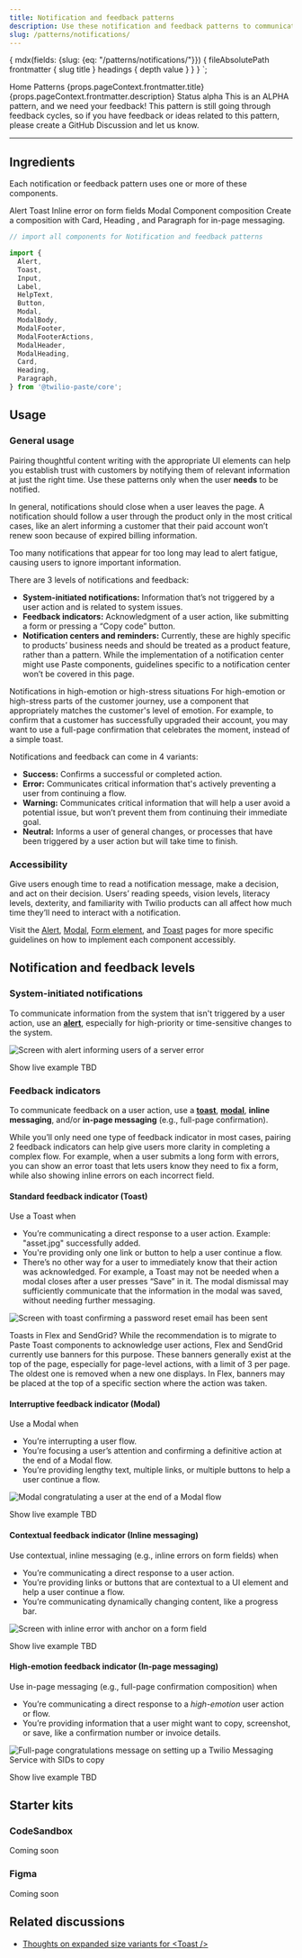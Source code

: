 ```yaml
---
title: Notification and feedback patterns
description: Use these notification and feedback patterns to communicate timely information to users.
slug: /patterns/notifications/
---
```



  {
    mdx(fields: {slug: {eq: "/patterns/notifications/"}}) {
      fileAbsolutePath
      frontmatter {
        slug
        title
      }
      headings {
        depth
        value
      }
    }
  }
`;

<content>

<Breadcrumb>
  <BreadcrumbItem to="/">Home</BreadcrumbItem>
  <BreadcrumbItem to="/patterns">Patterns</BreadcrumbItem>
</Breadcrumb>
<Heading as="h1" variant="heading10">
  {props.pageContext.frontmatter.title}
</Heading>
<Paragraph>{props.pageContext.frontmatter.description}</Paragraph>

<Box as="dl" display="flex">
  <Text as="dt" color="colorTextWeak" lineHeight="lineHeight30">
    <Box width="size10">Status</Box>
  </Text>
  <Text as="dd">alpha</Text>
</Box>

<Callout variant="warning">
  <CalloutTitle>This is an ALPHA pattern, and we need your feedback!</CalloutTitle>
  <CalloutText>
    This pattern is still going through feedback cycles, so if you have feedback or ideas related to this pattern,
    please create a <Anchor href="https://github.com/twilio-labs/paste/discussions">GitHub Discussion</Anchor> and let
    us know.
  </CalloutText>
</Callout>

</content>

---

<contentwrapper>

<PageAside data={props.data.mdx} />

<content>

## Ingredients

Each notification or feedback pattern uses one or more of these components.

<Grid gutter="space30" marginBottom="space80">
  <Column>
    <Stack orientation="vertical" spacing="space50">
      <Card>
        <Heading as="h3" variant="heading40" marginBottom="space0">
          <Anchor href="/components/alert">Alert</Anchor>
        </Heading>
      </Card>
      <Card>
        <Heading as="h3" variant="heading40" marginBottom="space0">
          <Anchor href="/components/toast">Toast</Anchor>
        </Heading>
      </Card>
    </Stack>
  </Column>
  <Column>
    <Stack orientation="vertical" spacing="space50">
      <Card>
        <Heading as="h3" variant="heading40" marginBottom="space0">
          <Anchor href="/form-elements/input/#input-with-inline-error">Inline error on form fields</Anchor>
        </Heading>
      </Card>
      <Card>
        <Heading as="h3" variant="heading40" marginBottom="space0">
          <Anchor href="/components/modal">Modal</Anchor>
        </Heading>
      </Card>
    </Stack>
  </Column>
  <Column>
    <Card>
      <Heading as="h3" variant="heading40">
        Component composition
      </Heading>
      <Paragraph marginBottom="space0">
        Create a composition with <Anchor href="/components/card">Card</Anchor>, <Anchor href="/components/heading">
          Heading
        </Anchor>, and <Anchor href="/components/paragraph">Paragraph</Anchor> for in-page messaging.
      </Paragraph>
    </Card>
  </Column>
</Grid>

```jsx
// import all components for Notification and feedback patterns

import {
  Alert,
  Toast,
  Input,
  Label,
  HelpText,
  Button,
  Modal,
  ModalBody,
  ModalFooter,
  ModalFooterActions,
  ModalHeader,
  ModalHeading,
  Card,
  Heading,
  Paragraph,
} from '@twilio-paste/core';
```

## Usage

### General usage

Pairing thoughtful content writing with the appropriate UI elements can help you establish trust with customers by notifying them of relevant information at just the right time. Use these patterns only when the user **needs** to be notified.

In general, notifications should close when a user leaves the page. A notification should follow a user through the product only in the most critical cases, like an alert informing a customer that their paid account won’t renew soon because of expired billing information.

Too many notifications that appear for too long may lead to alert fatigue, causing users to ignore important information.

There are 3 levels of notifications and feedback:

- **System-initiated notifications:** Information that’s not triggered by a user action and is related to system issues.
- **Feedback indicators:** Acknowledgment of a user action, like submitting a form or pressing a “Copy code” button.
- **Notification centers and reminders:** Currently, these are highly specific to products’ business needs and should be treated as a product feature, rather than a pattern. While the implementation of a notification center might use Paste components, guidelines specific to a notification center won’t be covered in this page.

<Callout>
  <CalloutTitle>Notifications in high-emotion or high-stress situations</CalloutTitle>
  <CalloutText>
    For high-emotion or high-stress parts of the customer journey, use a component that appropriately matches the
    customer's level of emotion. For example, to confirm that a customer has successfully upgraded their account, you
    may want to use a full-page confirmation that celebrates the moment, instead of a simple toast.
  </CalloutText>
</Callout>

Notifications and feedback can come in 4 variants:

- **Success:** Confirms a successful or completed action.
- **Error:** Communicates critical information that's actively preventing a user from continuing a flow.
- **Warning:** Communicates critical information that will help a user avoid a potential issue, but won’t prevent them from continuing their immediate goal.
- **Neutral:** Informs a user of general changes, or processes that have been triggered by a user action but will take time to finish.

### Accessibility

Give users enough time to read a notification message, make a decision, and act on their decision. Users’ reading speeds, vision levels, literacy levels, dexterity, and familiarity with Twilio products can all affect how much time they’ll need to interact with a notification.

Visit the [Alert](/components/alert), [Modal](/components/modal), [Form element](/form-elements/input), and [Toast](/components/toast) pages for more specific guidelines on how to implement each component accessibly.

## Notification and feedback levels

### System-initiated notifications

To communicate information from the system that isn't triggered by a user action, use an **[alert](/components/alert)**, especially for high-priority or time-sensitive changes to the system.

![Screen with alert informing users of a server error](../../../assets/images/patterns/notifications-alert@3x.png)

<Box marginBottom="space80">
  <Disclosure variant="contained">
    <DisclosureHeading as="h4" variant="heading50">
      Show live example
    </DisclosureHeading>
    <DisclosureContent>TBD</DisclosureContent>
  </Disclosure>
</Box>

### Feedback indicators

To communicate feedback on a user action, use a **[toast](/components/toast)**, **[modal](/components/modal)**, **inline messaging**, and/or **in-page messaging** (e.g., full-page confirmation).

While you’ll only need one type of feedback indicator in most cases, pairing 2 feedback indicators can help give users more clarity in completing a complex flow. For example, when a user submits a long form with errors, you can show an error toast that lets users know they need to fix a form, while also showing inline errors on each incorrect field.

#### Standard feedback indicator (Toast)

Use a Toast when

- You’re communicating a direct response to a user action. Example: "asset.jpg" successfully added.
- You're providing only one link or button to help a user continue a flow.
- There’s no other way for a user to immediately know that their action was acknowledged. For example, a Toast may not be needed when a modal closes after a user presses “Save” in it. The modal dismissal may sufficiently communicate that the information in the modal was saved, without needing further messaging.

![Screen with toast confirming a password reset email has been sent](../../../assets/images/patterns/notifications-toast@3x.png)

<Callout>
  <CalloutTitle>Toasts in Flex and SendGrid?</CalloutTitle>
  <CalloutText>
    <Paragraph>
      While the recommendation is to migrate to Paste Toast components to acknowledge user actions, Flex and SendGrid
      currently use banners for this purpose.
    </Paragraph>
    <Paragraph>
      These banners generally exist at the top of the page, especially for page-level actions, with a limit of 3 per
      page. The oldest one is removed when a new one displays. In Flex, banners may be placed at the top of a specific
      section where the action was taken.
    </Paragraph>
  </CalloutText>
</Callout>

#### Interruptive feedback indicator (Modal)

Use a Modal when

- You’re interrupting a user flow.
- You’re focusing a user’s attention and confirming a definitive action at the end of a Modal flow.
- You’re providing lengthy text, multiple links, or multiple buttons to help a user continue a flow.

![Modal congratulating a user at the end of a Modal flow](../../../assets/images/patterns/notifications-modal@3x.png)

<Box marginBottom="space80">
  <Disclosure variant="contained">
    <DisclosureHeading as="h5" variant="heading50">
      Show live example
    </DisclosureHeading>
    <DisclosureContent>TBD</DisclosureContent>
  </Disclosure>
</Box>

#### Contextual feedback indicator (Inline messaging)

Use contextual, inline messaging (e.g., inline errors on form fields) when

- You’re communicating a direct response to a user action.
- You’re providing links or buttons that are contextual to a UI element and help a user continue a flow.
- You’re communicating dynamically changing content, like a progress bar.

![Screen with inline error with anchor on a form field](../../../assets/images/patterns/notifications-inline-messaging@3x.png)

<Box marginBottom="space80">
  <Disclosure variant="contained">
    <DisclosureHeading as="h5" variant="heading50">
      Show live example
    </DisclosureHeading>
    <DisclosureContent>TBD</DisclosureContent>
  </Disclosure>
</Box>

#### High-emotion feedback indicator (In-page messaging)

Use in-page messaging (e.g., full-page confirmation composition) when

- You’re communicating a direct response to a _high-emotion_ user action or flow.
- You’re providing information that a user might want to copy, screenshot, or save, like a confirmation number or invoice details.

![Full-page congratulations message on setting up a Twilio Messaging Service with SIDs to copy](../../../assets/images/patterns/notifications-inpage-messaging@3x.png)

<Box marginBottom="space80">
  <Disclosure variant="contained">
    <DisclosureHeading as="h5" variant="heading50">
      Show live example
    </DisclosureHeading>
    <DisclosureContent>TBD</DisclosureContent>
  </Disclosure>
</Box>

## Starter kits

### CodeSandbox

Coming soon

### Figma

Coming soon

## Related discussions

- [Thoughts on expanded size variants for <Toast /\>](https://github.com/twilio-labs/paste/discussions/834)

</content>

</contentwrapper>
